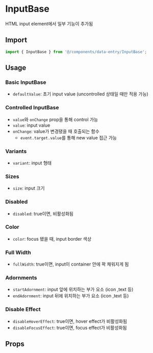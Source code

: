 
<Meta of={InputBaseStories} />

# InputBase

HTML input element에서 일부 기능이 추가됨

## Import

```js
import { InputBase } from '@/components/data-entry/InputBase';
```

## Usage

### Basic InputBase

- `defaultValue`: 초기 input value (uncontrolled 상태일 때만 적용 가능)

<Canvas of={InputBaseStories.BasicInputBase} />

### Controlled InputBase

- `value`와 `onChange` prop을 통해 control 가능
- `value`: input value
- `onChange`: value가 변경됐을 때 호출되는 함수
  - `event.target.value`를 통해 new value 접근 가능

<Canvas of={InputBaseStories.ControlledInputBase} />

### Variants

- `variant`: input 형태

<Canvas of={InputBaseStories.Variants} />

### Sizes

- `size`: input 크기

<Canvas of={InputBaseStories.Sizes} />

### Disabled

- `disabled`: true이면, 비활성화됨

<Canvas of={InputBaseStories.Disabled} />

### Color

- `color`: focus 됐을 때, input border 색상

<Canvas of={InputBaseStories.Color} />

### Full Width

- `fullWidth`: true이면, input이 container 안에 꽉 채워지게 됨

<Canvas of={InputBaseStories.FullWidth} />

### Adornments

- `startAdornment`: input 앞에 위치하는 부가 요소 (icon ,text 등)
- `endAdornment`: input 뒤에 위치하는 부가 요소 (icon ,text 등)

<Canvas of={InputBaseStories.Adornments} />

### Disable Effect

- `disableHoverEffect`: true이면, hover effect가 비활성화됨
- `disableFocusEffect`: true이면, focus effect가 비활성화됨

<Canvas of={InputBaseStories.DisableEffect} />

## Props

<ArgTypes of={InputBaseStories} sort="alpha" />
